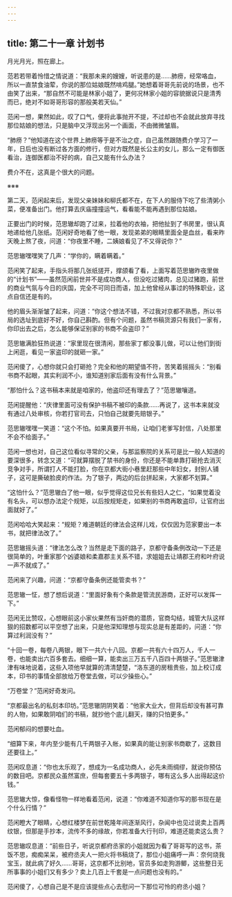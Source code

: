 ```yaml
---
---
---
```

title: 第二十一章 计划书
---




月光月光，照在廊上。

范若若带着怜惜之情说道：“我那未来的嫂嫂，听说患的是……肺痨，经常咯血，所以一直禁食油荤，你说的那位姑娘既然啃鸡腿。”她想着哥哥先前说的场景，也不由笑了出来，“那自然不可能是林家小姐了，更何况林家小姐的容貌据说只是清秀而已，绝对不如哥哥形容的那般美若天仙。”

范闲一想，果然如此，叹了口气，便将此事抛开不提，不过却也不会就此放弃寻找那位姑娘的想法，只是脑中又浮现出另一个画面，不由微微皱眉。

“肺痨？”他知道在这个世界上肺痨等于是不治之症，自己虽然跟随费介学习了一年，日后也没有断过各方面的修行，但对方既然是长公主的女儿，那么一定有御医看治，连御医都治不好的病，自己又能有什么办法？

费介不在，这真是个很大的问题。

※※※

第二天，范闲起来后，发现父亲妹妹和柳氏都不在，在下人的服侍下吃了些清粥小菜，便准备出门。他打算去庆庙撞撞运气，看看能不能再遇到那位姑娘。

正要出门的时候，范思辙却跑了过来，拉着他的衣袖，把他扯到了书房里，很认真地递给他几张纸。范闲好奇地看了他一眼，发现弟弟的眼睛里面全是血丝，看来昨天晚上熬了夜，问道：“你夜里不睡，二姨娘看见了不又得说你？”

范思辙嘿嘿笑了几声：“学你的，瞒着瞒着。”

范闲笑了起来，手指头将那几张纸搓开，撑颌看了看，上面写着范思辙昨夜里做的“计划书”——虽然范闲前世并不是成功商人，但没吃过猪肉，总见过猪跑，前世的商业气氛与今日的庆国，完全不可同日而语，加上他曾经从事过的特殊职业，这点自信还是有的。

他的眉头渐渐皱了起来，问道：“你这个想法不错，不过我对京都不熟悉，所以书局的选址到底好不好，你自己斟酌。但有个问题，虽然书稿货源只有我们一家有，你印出去之后，怎么能够保证别家的书商不会盗印？”

范思辙满脸狂热说道：“家里现在很清闲，那些家丁都没事儿做，可以让他们到街上闲逛，看见一家盗印的就砸一家。”

范闲傻了，心想你就只会打砸抢？完全和他的期望值不符，苦笑着摇摇头：“别看书商不起眼，其实利润不小，谁知道别家后面有没有什么背景。”

“那怕什么？这书稿本来就是咱家的，他盗印还有理去了？”范思辙嚷道。

范闲提醒他：“庆律里面可没有保护书稿不被印的条款……再说了，这书本来就没有通过八处审核，你若打官司去，只怕自己就要先赔银子。”

范思辙嘿嘿一笑道：“这个不怕。如果真要开书局，让咱们老爹写封信，八处那里不会不给面子。”

范闲一想也对，自己这位看似寻常的父亲，与那监察院的关系可是比一般人知道的要深很多，转念又道：“可就算摆脱了禁书的身份，你还是不能单靠打砸抢去消灭竞争对手，所谓打人不能打脸，你在京都大街小巷里赶那些中年妇女，封别人铺子，这可是撕破脸皮的作法。为了银子，两边的后台拼起来，大家都不划算。”

“这怕什么？”范思辙白了他一眼，似乎觉得这位兄长有些妇人之仁，“如果觉着没有名头，可以想办法定个规矩，以后按规矩走，如果别的书商再敢盗印，让官府出面就好了。”

范闲哈哈大笑起来：“规矩？难道朝廷的律法会这样儿戏，仅仅因为范家要出一本书，就把律法改了。”

范思辙摇头道：“律法怎么改？当然是走下面的路子，京都守备条例改动一下还是很简单的，叶重家那个凶婆娘和柔嘉郡主关系不错，求姐姐去让靖郡王府和叶府说一声不就成了。”

范闲来了兴趣，问道：“京都守备条例还能管卖书？”

范思辙一怔，想了想后说道：“里面好象有个条款是管流民游商，正好可以发挥一下。”

范闲无比赞叹，心想眼前这小家伙果然有当奸商的潜质，官商勾结，城管大队这样狠的招数都可以平空想了出来，只是他深知理想与现实总是有差距的，问道：“你算过利润没有？”

“十回一卷，每卷八两银，眼下一共六十八回。京都一共有六十四万人，千人一卷，也能卖出六百多套去。细细一算，能卖出三万五千八百四十两银子。”范思辙津津有味地说着，这些入项他早就算的清清楚楚，“洛东道的房租贵些，加上校订成本，印书的事情全部放给万卷堂去做，可以少操些心。”

“万卷堂？”范闲好奇发问。

“京都最出名的私刻本印坊。”范思辙阴阴笑着：“他家大业大，但背后却没有甚可靠的人物，如果敢阴咱们的书稿，就抄他个底儿翻天，赚的只怕更多。”

范闲郁闷的想要吐血。

“细算下来，年内至少能有几千两银子入帐，如果真的能让别家书商歇了，这数目还要往上。”

范闲叹息道：“你也太乐观了，想成为一名成功商人，必先未雨绸缪，就说你预估的数目吧。京都民众虽然富庶，但每套要五十多两银子，哪有这么多人出得起这价钱。”

范思辙大惊，像看怪物一样地看着范闲，说道：“你难道不知道你写的那书现在是个什么行情？”

范闲瞪大了眼睛，心想红楼梦在前世乾隆年间逐渐风行，杂闻中也见过说卖上百两纹银，但那是手抄本，流传不多的缘故，你若准备大行刊印，难道还能卖这么贵？

范思辙叹息道：“前些日子，听说京都府丞家的小姐就因为看了哥哥写的这书，茶饭不思，痴痴呆呆，被府丞夫人一把火将书稿烧了，那位小姐痛呼一声：奈何烧我宝玉，就此病了好久……哥哥，这京都不比别地，官员多如走狗游鲫，这些整日无所事事的小姐们又有多少？卖上几百上千套是一点问题也没有的。”

范闲傻了，心想自己是不是应该提些点心去慰问一下那位可怜的府丞小姐？